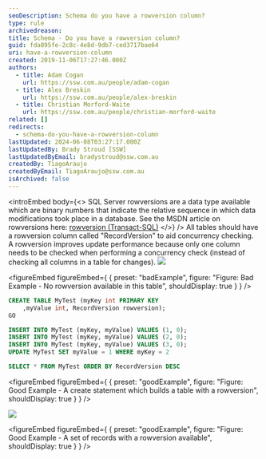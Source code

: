 ```yaml
---
seoDescription: Schema do you have a rowversion column?
type: rule
archivedreason:
title: Schema - Do you have a rowversion column?
guid: fda895fe-2c8c-4e8d-9db7-ced3717bae64
uri: have-a-rowversion-column
created: 2019-11-06T17:27:46.000Z
authors:
  - title: Adam Cogan
    url: https://ssw.com.au/people/adam-cogan
  - title: Alex Breskin
    url: https://ssw.com.au/people/alex-breskin
  - title: Christian Morford-Waite
    url: https://ssw.com.au/people/christian-morford-waite
related: []
redirects:
  - schema-do-you-have-a-rowversion-column
lastUpdated: 2024-06-08T03:27:17.000Z
lastUpdatedBy: Brady Stroud [SSW]
lastUpdatedByEmail: bradystroud@ssw.com.au
createdBy: TiagoAraujo
createdByEmail: TiagoAraujo@ssw.com.au
isArchived: false
---
```


<introEmbed
  body={<>
SQL Server rowversions are a data type available which are binary numbers that indicate the relative sequence in which data modifications took place in a database. See the MSDN article on rowversions here: [rowversion (Transact-SQL)](https://docs.microsoft.com/en-us/sql/t-sql/data-types/rowversion-transact-sql?view=sql-server-ver15&WT.mc_id=DP-MVP-33518)
  </>}
/>
All tables should have a rowversion column called "RecordVersion" to aid concurrency checking. A rowversion improves update performance because only one column needs to be checked when performing a concurrency check (instead of checking all columns in a table for changes).
![](/uploads/rules/have-a-rowversion-column/NoRowversionOnTable.png)

<figureEmbed figureEmbed={ {
  preset: "badExample",
  figure: "Figure: Bad Example - No rowversion available in this table",
  shouldDisplay: true
} } />


```sql
CREATE TABLE MyTest (myKey int PRIMARY KEY
    ,myValue int, RecordVersion rowversion);
GO

INSERT INTO MyTest (myKey, myValue) VALUES (1, 0);
INSERT INTO MyTest (myKey, myValue) VALUES (2, 0);
INSERT INTO MyTest (myKey, myValue) VALUES (3, 0);
UPDATE MyTest SET myValue = 1 WHERE myKey = 2

SELECT * FROM MyTest ORDER BY RecordVersion DESC
```

<figureEmbed figureEmbed={ {
  preset: "goodExample",
  figure: "Figure: Good Example - A create statement which builds a table with a rowversion",
  shouldDisplay: true
} } />


![](/uploads/rules/have-a-rowversion-column/RecordsWithRowversion.jpg)

<figureEmbed figureEmbed={ {
  preset: "goodExample",
  figure: "Figure: Good Example - A set of records with a rowversion available",
  shouldDisplay: true
} } />
